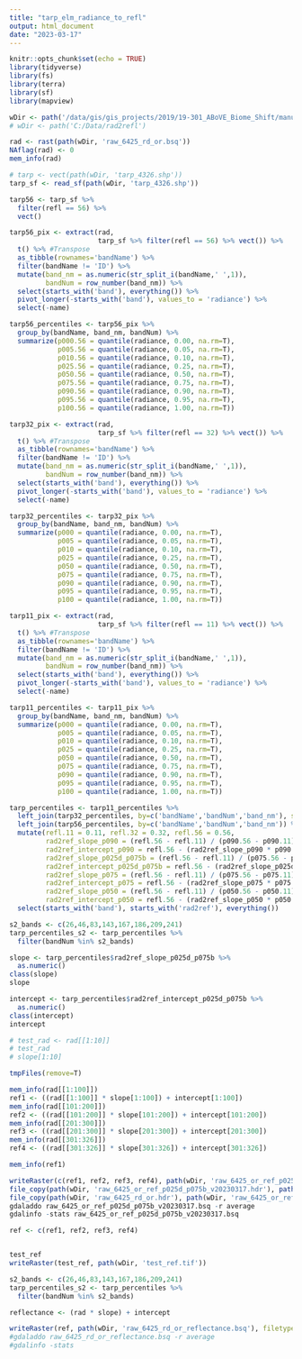 ```yaml
---
title: "tarp_elm_radiance_to_refl"
output: html_document
date: "2023-03-17"
---
```


```r
knitr::opts_chunk$set(echo = TRUE)
library(tidyverse)
library(fs)
library(terra)
library(sf)
library(mapview)

wDir <- path('/data/gis/gis_projects/2019/19-301_ABoVE_Biome_Shift/manuscript/pft_peter/100066_2018_07_25_21_18_45_raw_6425_rd_or')
# wDir <- path('C:/Data/rad2refl')
```

```r
rad <- rast(path(wDir, 'raw_6425_rd_or.bsq'))
NAflag(rad) <- 0
mem_info(rad)

# tarp <- vect(path(wDir, 'tarp_4326.shp'))
tarp_sf <- read_sf(path(wDir, 'tarp_4326.shp'))

tarp56 <- tarp_sf %>%
  filter(refl == 56) %>%
  vect()

tarp56_pix <- extract(rad, 
                      tarp_sf %>% filter(refl == 56) %>% vect()) %>%
  t() %>% #Transpose
  as_tibble(rownames='bandName') %>%
  filter(bandName != 'ID') %>%
  mutate(band_nm = as.numeric(str_split_i(bandName,' ',1)),
         bandNum = row_number(band_nm)) %>%
  select(starts_with('band'), everything()) %>%
  pivot_longer(-starts_with('band'), values_to = 'radiance') %>%
  select(-name)

tarp56_percentiles <- tarp56_pix %>%
  group_by(bandName, band_nm, bandNum) %>%
  summarize(p000.56 = quantile(radiance, 0.00, na.rm=T),
            p005.56 = quantile(radiance, 0.05, na.rm=T),
            p010.56 = quantile(radiance, 0.10, na.rm=T),
            p025.56 = quantile(radiance, 0.25, na.rm=T),
            p050.56 = quantile(radiance, 0.50, na.rm=T),
            p075.56 = quantile(radiance, 0.75, na.rm=T),
            p090.56 = quantile(radiance, 0.90, na.rm=T),
            p095.56 = quantile(radiance, 0.95, na.rm=T),
            p100.56 = quantile(radiance, 1.00, na.rm=T))

tarp32_pix <- extract(rad, 
                      tarp_sf %>% filter(refl == 32) %>% vect()) %>%
  t() %>% #Transpose
  as_tibble(rownames='bandName') %>%
  filter(bandName != 'ID') %>%
  mutate(band_nm = as.numeric(str_split_i(bandName,' ',1)),
         bandNum = row_number(band_nm)) %>%
  select(starts_with('band'), everything()) %>%
  pivot_longer(-starts_with('band'), values_to = 'radiance') %>%
  select(-name)

tarp32_percentiles <- tarp32_pix %>%
  group_by(bandName, band_nm, bandNum) %>%
  summarize(p000 = quantile(radiance, 0.00, na.rm=T),
            p005 = quantile(radiance, 0.05, na.rm=T),
            p010 = quantile(radiance, 0.10, na.rm=T),
            p025 = quantile(radiance, 0.25, na.rm=T),
            p050 = quantile(radiance, 0.50, na.rm=T),
            p075 = quantile(radiance, 0.75, na.rm=T),
            p090 = quantile(radiance, 0.90, na.rm=T),
            p095 = quantile(radiance, 0.95, na.rm=T),
            p100 = quantile(radiance, 1.00, na.rm=T))

tarp11_pix <- extract(rad, 
                      tarp_sf %>% filter(refl == 11) %>% vect()) %>%
  t() %>% #Transpose
  as_tibble(rownames='bandName') %>%
  filter(bandName != 'ID') %>%
  mutate(band_nm = as.numeric(str_split_i(bandName,' ',1)),
         bandNum = row_number(band_nm)) %>%
  select(starts_with('band'), everything()) %>%
  pivot_longer(-starts_with('band'), values_to = 'radiance') %>%
  select(-name)

tarp11_percentiles <- tarp11_pix %>%
  group_by(bandName, band_nm, bandNum) %>%
  summarize(p000 = quantile(radiance, 0.00, na.rm=T),
            p005 = quantile(radiance, 0.05, na.rm=T),
            p010 = quantile(radiance, 0.10, na.rm=T),
            p025 = quantile(radiance, 0.25, na.rm=T),
            p050 = quantile(radiance, 0.50, na.rm=T),
            p075 = quantile(radiance, 0.75, na.rm=T),
            p090 = quantile(radiance, 0.90, na.rm=T),
            p095 = quantile(radiance, 0.95, na.rm=T),
            p100 = quantile(radiance, 1.00, na.rm=T))

tarp_percentiles <- tarp11_percentiles %>%
  left_join(tarp32_percentiles, by=c('bandName','bandNum','band_nm'), suffix=c('.11','.32')) %>%
  left_join(tarp56_percentiles, by=c('bandName','bandNum','band_nm')) %>%
  mutate(refl.11 = 0.11, refl.32 = 0.32, refl.56 = 0.56,
         rad2ref_slope_p090 = (refl.56 - refl.11) / (p090.56 - p090.11),
         rad2ref_intercept_p090 = refl.56 - (rad2ref_slope_p090 * p090.56),
         rad2ref_slope_p025d_p075b = (refl.56 - refl.11) / (p075.56 - p025.11),
         rad2ref_intercept_p025d_p075b = refl.56 - (rad2ref_slope_p025d_p075b * p075.56),
         rad2ref_slope_p075 = (refl.56 - refl.11) / (p075.56 - p075.11),
         rad2ref_intercept_p075 = refl.56 - (rad2ref_slope_p075 * p075.56),
         rad2ref_slope_p050 = (refl.56 - refl.11) / (p050.56 - p050.11),
         rad2ref_intercept_p050 = refl.56 - (rad2ref_slope_p050 * p050.56)) %>%
  select(starts_with('band'), starts_with('rad2ref'), everything())

s2_bands <- c(26,46,83,143,167,186,209,241)
tarp_percentiles_s2 <- tarp_percentiles %>%
  filter(bandNum %in% s2_bands)

slope <- tarp_percentiles$rad2ref_slope_p025d_p075b %>%
  as.numeric()
class(slope)
slope

intercept <- tarp_percentiles$rad2ref_intercept_p025d_p075b %>%
  as.numeric()
class(intercept)
intercept

# test_rad <- rad[[1:10]]
# test_rad
# slope[1:10]

tmpFiles(remove=T)

mem_info(rad[[1:100]])
ref1 <- ((rad[[1:100]] * slope[1:100]) + intercept[1:100])
mem_info(rad[[101:200]])
ref2 <- ((rad[[101:200]] * slope[101:200]) + intercept[101:200])
mem_info(rad[[201:300]])
ref3 <- ((rad[[201:300]] * slope[201:300]) + intercept[201:300])
mem_info(rad[[301:326]])
ref4 <- ((rad[[301:326]] * slope[301:326]) + intercept[301:326])

mem_info(ref1)

writeRaster(c(ref1, ref2, ref3, ref4), path(wDir, 'raw_6425_or_ref_p025d_p075b_v20230317.bsq'), filetype='ENVI', gdal=c("INTERLEAVE=BSQ"))
file_copy(path(wDir, 'raw_6425_or_ref_p025d_p075b_v20230317.hdr'), path(wDir, 'raw_6425_or_ref_p025d_p075b_v20230317.hdr.backup'))
file_copy(path(wDir, 'raw_6425_rd_or.hdr'), path(wDir, 'raw_6425_or_ref_p025d_p075b_v20230317.hdr'), overwrite=T)
gdaladdo raw_6425_or_ref_p025d_p075b_v20230317.bsq -r average
gdalinfo -stats raw_6425_or_ref_p025d_p075b_v20230317.bsq

ref <- c(ref1, ref2, ref3, ref4)


test_ref
writeRaster(test_ref, path(wDir, 'test_ref.tif'))

s2_bands <- c(26,46,83,143,167,186,209,241)
tarp_percentiles_s2 <- tarp_percentiles %>%
  filter(bandNum %in% s2_bands)

reflectance <- (rad * slope) + intercept

writeRaster(ref, path(wDir, 'raw_6425_rd_or_reflectance.bsq'), filetype='ENVI', gdal=c("INTERLEAVE=BSQ"))
#gdaladdo raw_6425_rd_or_reflectance.bsq -r average
#gdalinfo -stats 

```